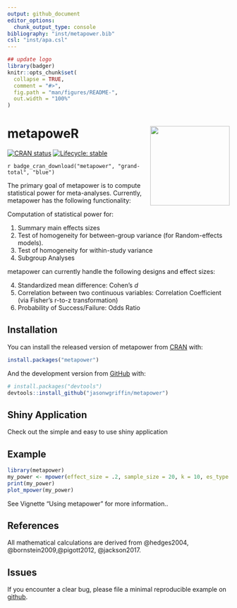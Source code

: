 ```yaml
---
output: github_document
editor_options: 
  chunk_output_type: console
bibliography: "inst/metapower.bib"
csl: "inst/apa.csl"
---
```


<!-- README.md is generated from README.Rmd. Please edit that file -->

```r
## update logo
library(badger)
knitr::opts_chunk$set(
  collapse = TRUE,
  comment = "#>",
  fig.path = "man/figures/README-",
  out.width = "100%"
)
```

# metapoweR <img src = 'man/figures/metapower_sticker.png' align = "right" height = "180" />

<!-- badges: start -->
[![CRAN status](https://www.r-pkg.org/badges/version/metapower)](https://CRAN.R-project.org/package=metapower)
[![Lifecycle: stable](https://img.shields.io/badge/lifecycle-stable-brightgreen.svg)](https://www.tidyverse.org/lifecycle/#stable)

`r badge_cran_download("metapower", "grand-total", "blue")`

<!-- badges: end -->

The primary goal of metapower is to compute statistical power for meta-analyses. Currently, metapower has the following functionality:

Computation of statistical power for:

1. Summary main effects sizes
2. Test of homogeneity for between-group variance (for Random-effects models). 
3. Test of homogeneity for within-study variance
4. Subgroup Analyses

metapower can currently handle the following designs and effect sizes:

4. Standardized mean difference: Cohen's *d*
5. Correlation between two continuous variables: Correlation Coefficient (via Fisher's r-to-z transformation)
6. Probability of Success/Failure: Odds Ratio

## Installation

You can install the released version of metapower from [CRAN](https://CRAN.R-project.org) with:
```r
install.packages("metapower")
```

And the development version from [GitHub](https://github.com/jasonwgriffin/metapower) with:

``` r
# install.packages("devtools")
devtools::install_github("jasonwgriffin/metapower")
```
## Shiny Application

Check out the simple and easy to use shiny application

## Example

```r
library(metapower)
my_power <- mpower(effect_size = .2, sample_size = 20, k = 10, es_type = "d")
print(my_power)
plot_mpower(my_power)
```

See Vignette "Using metapower" for more information..

## References

All mathematical calculations are derived from @hedges2004, @bornstein2009,@pigott2012, @jackson2017.

<div id="refs"></div>

##  Issues

If you encounter a clear bug, please file a minimal reproducible example on [github](https://github.com/jasonwgriffin/metapower/issues).



